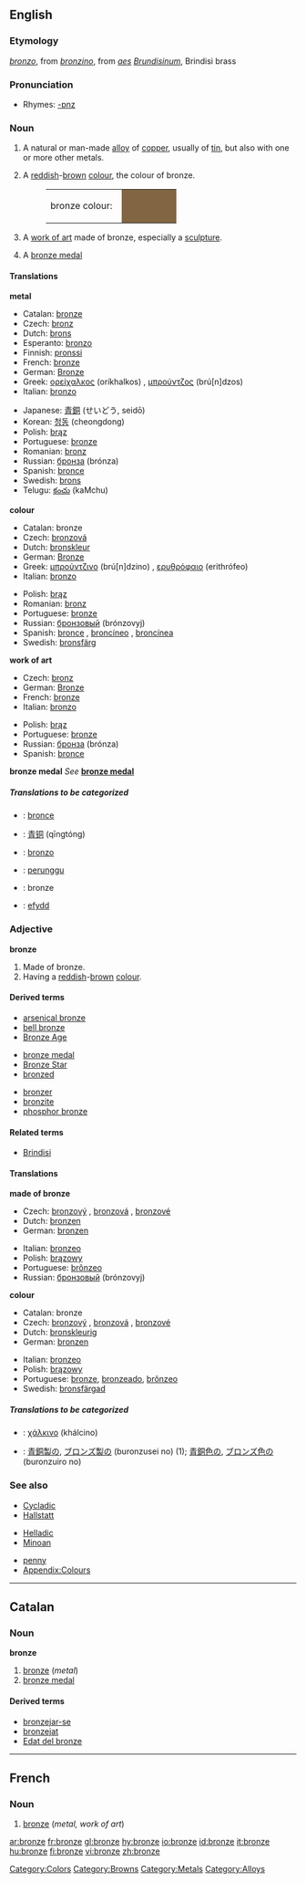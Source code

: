 {{see|Bronze}}
==English==
===Etymology===
{{It.}} ''[[bronzo]]'', from ''[[bronzino]]'', from {{L.}} ''[[aes]] [[Brundisinus|Brundisinum]]'', Brindisi brass

===Pronunciation===
*Rhymes: [[Rhymes:English:-ɒnz|-ɒnz]]

===Noun===
{{wikipedia}}
{{en-noun-reg-both}}

#{{uncountable}} A natural or man-made [[alloy]] of [[copper]], usually of [[tin]], but also with one or more other metals. 
#{{countable}} {{uncountable}} A [[reddish]]-[[brown]] [[colour]], the colour of bronze.
#:<table><tr><td>bronze colour: &nbsp;</td><td bgcolor="#826644" width="80">&nbsp; </td></tr></table>
#{{countable}} A [[work of art]] made of bronze, especially a [[sculpture]].
#A [[bronze medal]]

====Translations====
'''metal'''
{{top}}
*Catalan: [[bronze#Catalan|bronze]] {{m}}
*Czech: [[bronz]] {{m}}
*Dutch: [[brons]] {{n}}
*Esperanto: [[bronzo]]
*Finnish: [[pronssi]]
*French: [[bronze#French|bronze]] {{m}}
*German: [[Bronze]] {{f}}
*Greek: [[ορείχαλκος]] (oríkhalkos) {{m}}, [[μπρούντζος]] (brú[n]dzos) {{m}}
*Italian: [[bronzo]] {{m}}
{{mid}}
*Japanese: [[青銅]] (せいどう, seidō)
*Korean: [[청동]] (cheongdong)
*Polish: [[brąz]] {{m}}
*Portuguese: [[bronze#Portuguese|bronze]] {{m}}
*Romanian: [[bronz]] {{n}}
*Russian: [[бронза]] (brónza) {{f}}
*Spanish: [[bronce]] {{m}}
*Swedish: [[brons]]
*Telugu: [[కంచు]] (kaMchu)
{{bottom}}

'''colour'''
{{top}}
*Catalan: bronze {{m}}
*Czech: [[bronzová]] {{f}}
*Dutch: [[bronskleur]] {{f}}
*German: [[Bronze]] {{f}}
*Greek: [[μπρούντζινο]] (brú[n]dzino) {{n}}, [[ερυθρόφαιο]] (erithrófeo) {{n}}
*Italian: [[bronzo]] {{m}}
{{mid}}
*Polish: [[brąz]] {{m}}
*Romanian: [[bronz]] {{n}}
*Portuguese: [[bronze#Portuguese|bronze]] {{m}}
*Russian: [[бронзовый]] (brónzovyj)
*Spanish: [[bronce]] {{m}}, [[broncíneo]] {{m}}, [[broncínea]] {{f}}
*Swedish: [[bronsfärg]]
{{bottom}}

'''work of art'''
{{top}}
*Czech: [[bronz]] {{m}}
*German: [[Bronze]] {{f}}
*French: [[bronze#French|bronze]] {{m}}
*Italian: [[bronzo]] {{m}}
{{mid}}
*Polish: [[brąz]] {{m}}
*Portuguese: [[bronze#Portuguese|bronze]] {{m}}
*Russian: [[бронза]] (brónza) {{f}}
*Spanish: [[bronce]] {{m}}
{{bottom}}

'''bronze medal'''
''See'' '''[[bronze medal]]'''

=====Translations to be categorized=====
{{checktrans}}
<!--Remove this section once all of the translations below have been moved into the tables above.-->
*{{ttbc|Asturian}}: [[bronce]]
*{{ttbc|Chinese}}: [[青铜]] (qīngtóng)
*{{ttbc|Ido}}: [[bronzo]] {{m}}
*{{ttbc|Indonesian}}: [[perunggu]]
*{{ttbc|Low Saxon}}: bronze
*{{ttbc|Welsh}}: [[efydd]]

===Adjective===
'''bronze'''
#Made of bronze.
#Having a [[reddish]]-[[brown]] [[colour]].

====Derived terms====
{{top3}}
*[[arsenical bronze]]
*[[bell bronze]]
*[[Bronze Age]]
{{mid3}}
*[[bronze medal]]
*[[Bronze Star]]
*[[bronzed]]
{{mid3}}
*[[bronzer]]
*[[bronzite]]
*[[phosphor bronze]]
{{bottom}}

====Related terms====
*[[Brindisi]]

====Translations====
'''made of bronze'''
{{top}}
*Czech: [[bronzový]] {{m}}, [[bronzová]] {{f}}, [[bronzové]] {{n}}
*Dutch: [[bronzen]]
*German: [[bronzen]]
{{mid}}
*Italian: [[bronzeo]]
*Polish: [[brązowy]]
*Portuguese: [[brônzeo]]
*Russian: [[бронзовый]] (brónzovyj)
{{bottom}}

'''colour'''
{{top}}
*Catalan: bronze {{m}}
*Czech: [[bronzový]] {{m}}, [[bronzová]] {{f}}, [[bronzové]] {{n}}
*Dutch: [[bronskleurig]]
*German: [[bronzen]]
{{mid}}
*Italian: [[bronzeo]]
*Polish: [[brązowy]]
*Portuguese: [[bronze#Portuguese|bronze]], [[bronzeado]], [[brônzeo]]
*Swedish: [[bronsfärgad]]
{{bottom}}

=====Translations to be categorized=====
{{checktrans}}
<!--Remove this section once all of the translations below have been moved into the tables above.-->
*{{ttbc|Greek}}: [[χάλκινο]] (khálcino) {{m}}
*{{ttbc|Japanese}}: [[青銅製]]の, [[ブロンズ製]]の (buronzusei no) (1); [[青銅色]]の, [[ブロンズ色]]の (buronzuiro no)

===See also===
{{top3}}
*[[Cycladic]]
*[[Hallstatt]]
{{mid3}}
*[[Helladic]]
*[[Minoan]]
{{mid3}}
*[[penny]]
*[[Wiktionary_Appendix:Colours|Appendix:Colours]]
{{bottom}}

----

==Catalan==
===Noun===
'''bronze''' {{m}}

#[[bronze#English|bronze]] (''metal'')
#[[bronze medal]]

====Derived terms====
*[[bronzejar-se]]<!-- (to tan)-->
*[[bronzejat]]<!--(to be tanned)-->
*[[Edat del bronze]]<!--(Bronze Age)-->

----

==French==
===Noun===
{{fr-noun-reg|m}}

#[[bronze#English|bronze]] (''metal, work of art'')

[[Category:Colors]]
[[Category:Browns]]
[[Category:Metals]]
[[Category:Alloys]]

[[ar:bronze]]
[[fr:bronze]]
[[gl:bronze]]
[[hy:bronze]]
[[io:bronze]]
[[id:bronze]]
[[it:bronze]]
[[hu:bronze]]
[[fi:bronze]]
[[vi:bronze]]
[[zh:bronze]]